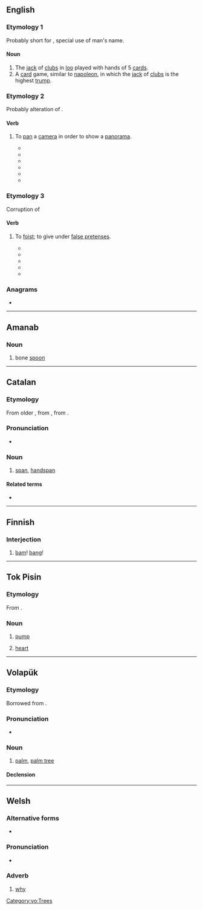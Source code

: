 {{also|Pam|PAM|päm|рат}}
==English==

===Etymology 1===
Probably short for {{etyl|fr|en}} {{m|fr|Pamphile||a given name}}, special use of man's name.

====Noun====
{{en-noun|~}}

# The [[jack]] of [[clubs]] in [[loo]] played with hands of 5 [[card]]s.
# A [[card]] game, similar to [[napoleon]], in which the [[jack]] of [[clubs]] is the highest [[trump]].

===Etymology 2===
Probably alteration of {{m|en|panorama}}.

====Verb====
{{en-verb|pams|pamming|pammed}}

# {{lb|en|obsolete}} {{rfv-sense|en}} To [[pan]] a [[camera]] in order to show a [[panorama]].
#* {{quote-book|year=1918 |title=Current Opinion - Volume 64 |author=Edward Jewitt Wheeler, ‎Frank Crane |page=331|lang=en |ISBN=|passage=In this case the field was laid out in segments, and after the camera had been '''pammed''' about ten degrees it was stopped and the whole outfit moved over into the next segment, and so on round for ninety degrees;}}
#* {{quote-book|year=1918|title=Film Folk|author=Rob Wagner |page=|lang=en |ISBN=|passage=The camera man, in turn, when he had filmed the accident, '''pammed''' — the outrageous word "pam" means panorama — immediately to the sheriff in the hope that he would shoot.}}
#* {{quote-book|year=1921|title=The Film Mystery |author=Arthur Benjamin Reeve |page=347|lang=en |ISBN=|passage=At one time he ordered a panorama effect, in which the cameras “'''pammed''',” swept from one side to the other, giving a succession of faces at close range.}}
#* {{quote-book|year=1925 |title=Bell Laboratories Record - Volumes 1-2|author=|page=|lang=en |ISBN=|passage=The mechanism for taking the pictures with these markers on the original film and record can not be operated in quite so simple a manner, since the camera must be left free to be “'''pammed'''"—that is, moved about on its tripod to change the field of view.}}
#* {{quote-book|year=1932|title=Educational Screen - Volumes 11-12 |author=|page=141|lang=en |ISBN=|passage=The institution is "'''pammed'''" from a nearby hill-top, followed by close-ups of the various buildings. }}
#* {{quote-book|year=1947 |title=The SAE Journal - Volume 55 |author=|page=46|lang=en |ISBN=|passage=This equipment has a distance range of 12,000 feet, and a height range of 750 feet and b, one camera is located 1500 feet from the runway and is "'''pammed'''" to follow the airplane.}}

===Etymology 3===
Corruption of {{m|en|palm}}

====Verb====
{{en-verb|pams|pamming|pammed}}

# {{lb|en|with off}} To [[foist]]; to give under [[false pretenses]].
#* {{quote-book|year=1861 |title=Vanity Fair - Volume 3 |author=|page=65|lang=en |ISBN=|passage=Look out for them Charletons! My Hare stuff is the grice of a furclad animal, name of which kept secred. The grice '''pammed''' off by the Charletons is frecuently that of the “fretfull Porkyoupine.”}}
#* {{quote-book|year=1898 |title=Ciderville Folks as Seen by Silas Ganderfoot |author=Elijah P. Brown |page=209|lang=en |ISBN=|passage=In fact he was a poor mizrable kritter that a gipsy had '''pammed''' off on me by sum of the slickest lyin that was ever dun outside of a court house, and I was ankshus to trade him off for most anything, to save havin to winter him. }}
#* {{quote-book|year=1919|title=Journal of the Outdoor Life - Volume 16 |author=|page=43|lang=en |ISBN=|passage=I wasn't gone to half no band box '''pammed''' off on me Sid, an I guess she seen it after wile. }}
#* {{quote-book|year=1930 |title=The Collar of Brass |author=S. William Moore |page=89|lang=en |ISBN=|passage=Yea, as I kill this gulp o' Taos Lightnin' '''pammed''' off on us as vino, in like manner will he extinguish you. }}
#* {{quote-book|year=1941|title=Men of the Mountains |author=Jesse Stuart |page=154|lang=en |ISBN=|passage=Got you over there to work and '''pammed''' a pig off on you that is not worth a dime when you was to get a quarter. }}


===Anagrams===
* {{anagrams|en|a=amp|AMP|APM|MAP|MPA|amp|map|p.m.a.|pma}}
----

==Amanab==

===Noun===
{{head|amn|nouns}}

# bone [[spoon]]

----

==Catalan==

===Etymology===
From older {{m|ca|palm}}, from {{inh|ca|pro|-}}, from {{inh|ca|la|palmus}}.

===Pronunciation===
* {{ca-IPA}}

===Noun===
{{ca-noun|m}}

# [[span]], [[handspan]]

====Related terms====
* {{l|ca|palma}}

----

==Finnish==

===Interjection===
{{head|fi|interjection|head=pam!}}

# [[bam]]! [[bang]]!

----

==Tok Pisin==

===Etymology===
From {{etyl|en|tpi}} {{m|en|pump}}.

===Noun===
{{head|tpi|noun}}

# [[pump]]
# {{lb|tpi|anatomy}} [[heart]]

----

==Volapük==

===Etymology===
Borrowed from {{bor|vo|en|palm}}.

===Pronunciation===
* {{IPA|/pam/|lang=vo}}

===Noun===
{{vo-noun}}

# [[palm]], [[palm tree]]

====Declension====
{{vo-decl-noun}}

[[Category:vo:Trees]]

----

==Welsh==

===Alternative forms===
* {{l|cy|paham}} {{qualifier|literary}}

===Pronunciation===
* {{IPA|/pam/|lang=cy}}

===Adverb===
{{head|cy|adverb}}

# [[why]]